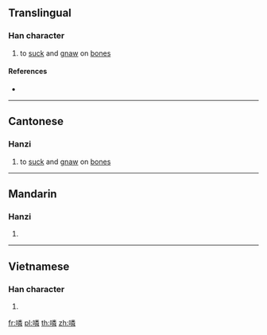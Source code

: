 ==Translingual==

===Han character===
{{Han char|rn=30|rad=口|as=12|sn=15|four=|canj=RFDQ|ids=⿰口粦}}

# {{label|mul|Cantonese}} to [[suck]] and [[gnaw]] on [[bone]]s

====References====
* {{Han ref|kx=0209.140|dkj=04322|hdz=10686.040|uh=5652|ud=22098}}

----

==Cantonese==

===Hanzi===
{{yue-hanzi|jyut=[[leon1]]|y=leun1}}

# to [[suck]] and [[gnaw]] on [[bone]]s

----

==Mandarin==

===Hanzi===
{{cmn-hanzi|pin=[[lián]] ([[lian2]])|wg=lien<sup>2</sup>}}

# {{defn|lang=cmn|sort=口12}}

----

==Vietnamese==

===Han character===
{{vi-hantu|[[rên]]|rs=口12}}

# {{defn|lang=vi|sort=口12}}

[[fr:噒]]
[[pl:噒]]
[[th:噒]]
[[zh:噒]]